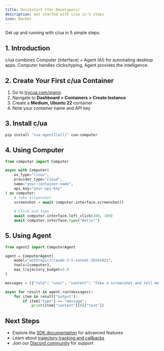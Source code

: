 ```yaml
---
title: Quickstart (for Developers)
description: Get started with c/ua in 5 steps
icon: Rocket
---
```


Get up and running with c/ua in 5 simple steps.

## 1. Introduction

c/ua combines Computer (interface) + Agent (AI) for automating desktop apps. Computer handles clicks/typing, Agent provides the intelligence.

## 2. Create Your First c/ua Container

1. Go to [trycua.com/signin](https://www.trycua.com/signin)
2. Navigate to **Dashboard > Containers > Create Instance**
3. Create a **Medium, Ubuntu 22** container
4. Note your container name and API key

## 3. Install c/ua

```bash
pip install "cua-agent2[all]" cua-computer
```

## 4. Using Computer

```python
from computer import Computer

async with Computer(
    os_type="linux",
    provider_type="cloud", 
    name="your-container-name",
    api_key="your-api-key"
) as computer:
    # Take screenshot
    screenshot = await computer.interface.screenshot()
    
    # Click and type
    await computer.interface.left_click(100, 100)
    await computer.interface.type("Hello!")
```

## 5. Using Agent

```python
from agent2 import ComputerAgent

agent = ComputerAgent(
    model="anthropic/claude-3-5-sonnet-20241022",
    tools=[computer],
    max_trajectory_budget=5.0
)

messages = [{"role": "user", "content": "Take a screenshot and tell me what you see"}]

async for result in agent.run(messages):
    for item in result["output"]:
        if item["type"] == "message":
            print(item["content"][0]["text"])
```

## Next Steps

- Explore the [SDK documentation](/docs/sdk) for advanced features
- Learn about [trajectory tracking and callbacks](/docs/concepts)
- Join our [Discord community](https://discord.com/invite/mVnXXpdE85) for support
